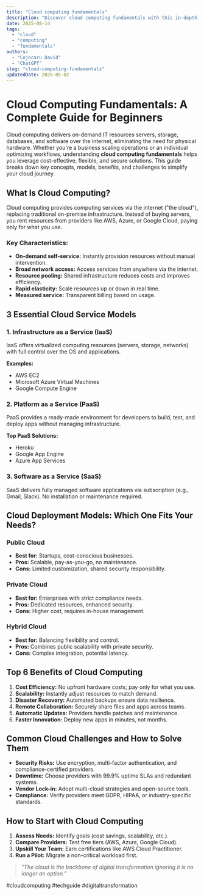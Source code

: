 ```yaml
---
title: "Cloud computing fundamentals"
description: "Discover cloud computing fundamentals with this in-depth guide, providing actionable insights and practical tips to boost your knowledge and results."
date: 2025-08-14
tags:
  - "cloud"
  - "computing"
  - "fundamentals"
authors:
  - "Cojocaru David"
  - "ChatGPT"
slug: "cloud-computing-fundamentals"
updatedDate: 2025-05-02
---
```


# Cloud Computing Fundamentals: A Complete Guide for Beginners  

Cloud computing delivers on-demand IT resources servers, storage, databases, and software over the internet, eliminating the need for physical hardware. Whether you're a business scaling operations or an individual optimizing workflows, understanding **cloud computing fundamentals** helps you leverage cost-effective, flexible, and secure solutions. This guide breaks down key concepts, models, benefits, and challenges to simplify your cloud journey.  

## What Is Cloud Computing?  

Cloud computing provides computing services via the internet ("the cloud"), replacing traditional on-premise infrastructure. Instead of buying servers, you rent resources from providers like AWS, Azure, or Google Cloud, paying only for what you use.  

### Key Characteristics:  
- **On-demand self-service:** Instantly provision resources without manual intervention.  
- **Broad network access:** Access services from anywhere via the internet.  
- **Resource pooling:** Shared infrastructure reduces costs and improves efficiency.  
- **Rapid elasticity:** Scale resources up or down in real time.  
- **Measured service:** Transparent billing based on usage.  

## 3 Essential Cloud Service Models  

### 1. Infrastructure as a Service (IaaS)  
IaaS offers virtualized computing resources (servers, storage, networks) with full control over the OS and applications.  

**Examples:**  
- AWS EC2  
- Microsoft Azure Virtual Machines  
- Google Compute Engine  

### 2. Platform as a Service (PaaS)  
PaaS provides a ready-made environment for developers to build, test, and deploy apps without managing infrastructure.  

**Top PaaS Solutions:**  
- Heroku  
- Google App Engine  
- Azure App Services  

### 3. Software as a Service (SaaS)  
SaaS delivers fully managed software applications via subscription (e.g., Gmail, Slack). No installation or maintenance required.  

## Cloud Deployment Models: Which One Fits Your Needs?  

### Public Cloud  
- **Best for:** Startups, cost-conscious businesses.  
- **Pros:** Scalable, pay-as-you-go, no maintenance.  
- **Cons:** Limited customization, shared security responsibility.  

### Private Cloud  
- **Best for:** Enterprises with strict compliance needs.  
- **Pros:** Dedicated resources, enhanced security.  
- **Cons:** Higher cost, requires in-house management.  

### Hybrid Cloud  
- **Best for:** Balancing flexibility and control.  
- **Pros:** Combines public scalability with private security.  
- **Cons:** Complex integration, potential latency.  

## Top 6 Benefits of Cloud Computing  

1. **Cost Efficiency:** No upfront hardware costs; pay only for what you use.  
2. **Scalability:** Instantly adjust resources to match demand.  
3. **Disaster Recovery:** Automated backups ensure data resilience.  
4. **Remote Collaboration:** Securely share files and apps across teams.  
5. **Automatic Updates:** Providers handle patches and maintenance.  
6. **Faster Innovation:** Deploy new apps in minutes, not months.  

## Common Cloud Challenges and How to Solve Them  

- **Security Risks:** Use encryption, multi-factor authentication, and compliance-certified providers.  
- **Downtime:** Choose providers with 99.9% uptime SLAs and redundant systems.  
- **Vendor Lock-in:** Adopt multi-cloud strategies and open-source tools.  
- **Compliance:** Verify providers meet GDPR, HIPAA, or industry-specific standards.  

## How to Start with Cloud Computing  

1. **Assess Needs:** Identify goals (cost savings, scalability, etc.).  
2. **Compare Providers:** Test free tiers (AWS, Azure, Google Cloud).  
3. **Upskill Your Team:** Earn certifications like AWS Cloud Practitioner.  
4. **Run a Pilot:** Migrate a non-critical workload first.  

> _"The cloud is the backbone of digital transformation ignoring it is no longer an option."_  

#cloudcomputing #techguide #digitaltransformation